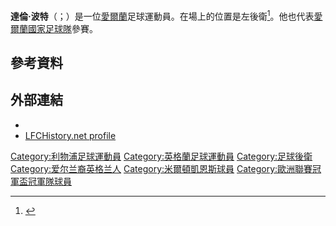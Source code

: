 {{noteTA
|G1=Football
}}

'''達倫·波特'''（{{lang-en|Darren Potter}}；{{bd|1984年|12月21日}}）是一位[[愛爾蘭共和國|愛爾蘭]]足球運動員。在場上的位置是左後衛<ref>{{Cite web |title=Potter pens new deal |url=http://www.mkdons.com/news/article/potter-pens-new-deal-1374429.aspx |work=Milton Keynes Dons FC |date=21 February 2014}}</ref>。他也代表[[愛爾蘭國家足球隊|愛爾蘭國家足球隊]]參賽。

==參考資料==
{{Reflist}}

==外部連結==
*{{soccerbase|35630}}
*[http://www.lfchistory.net/player_profile.asp?player_id=504 LFCHistory.net profile]

{{DEFAULTSORT:Potter, Darren}}
[[Category:利物浦足球運動員|Category:利物浦足球運動員]]
[[Category:英格蘭足球運動員|Category:英格蘭足球運動員]]
[[Category:足球後衛|Category:足球後衛]]
[[Category:爱尔兰裔英格兰人|Category:爱尔兰裔英格兰人]]
[[Category:米爾頓凱恩斯球員|Category:米爾頓凱恩斯球員]]
[[Category:歐洲聯賽冠軍盃冠軍隊球員|Category:歐洲聯賽冠軍盃冠軍隊球員]]